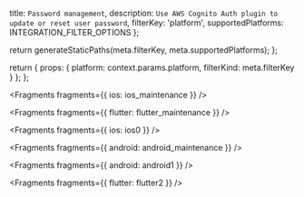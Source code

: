   title: `Password management`,
  description: `Use AWS Cognito Auth plugin to update or reset user password`,
  filterKey: 'platform',
  supportedPlatforms: INTEGRATION_FILTER_OPTIONS
};



  return generateStaticPaths(meta.filterKey, meta.supportedPlatforms);
};

  return {
    props: {
      platform: context.params.platform,
      filterKind: meta.filterKey
    }
  };
};


<Fragments fragments={{ ios: ios_maintenance }} />


<Fragments fragments={{ flutter: flutter_maintenance }} />


<Fragments fragments={{ ios: ios0 }} />


<Fragments fragments={{ android: android_maintenance }} />


<Fragments fragments={{ android: android1 }} />


<Fragments fragments={{ flutter: flutter2 }} />
